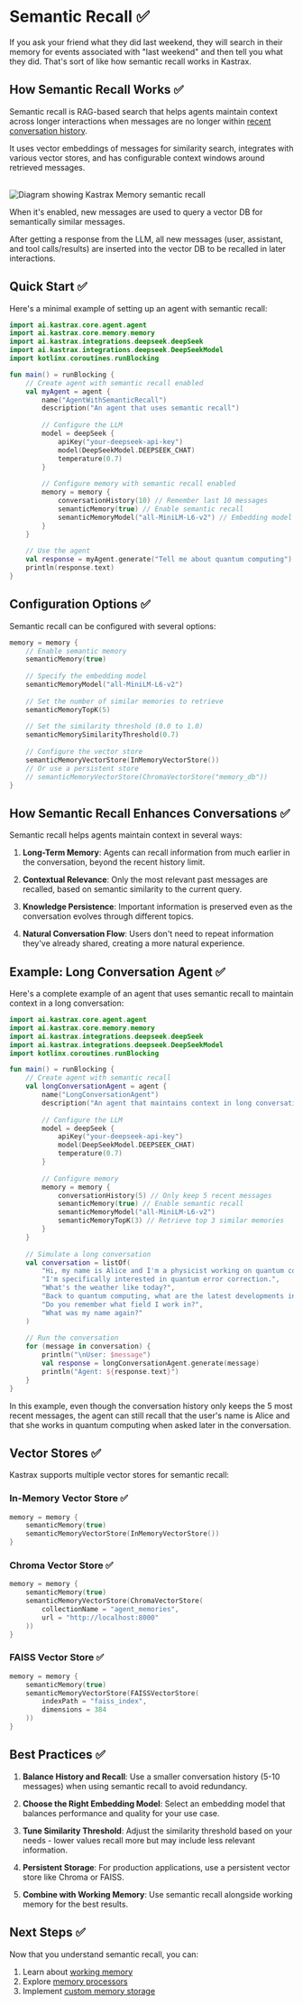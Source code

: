 # Semantic Recall ✅

If you ask your friend what they did last weekend, they will search in their memory for events associated with "last weekend" and then tell you what they did. That's sort of like how semantic recall works in Kastrax.

## How Semantic Recall Works ✅

Semantic recall is RAG-based search that helps agents maintain context across longer interactions when messages are no longer within [recent conversation history](./overview.mdx#conversation-history).

It uses vector embeddings of messages for similarity search, integrates with various vector stores, and has configurable context windows around retrieved messages.

<br />
<img
  src="/image/semantic-recall.png"
  alt="Diagram showing Kastrax Memory semantic recall"
  width={800}
/>

When it's enabled, new messages are used to query a vector DB for semantically similar messages.

After getting a response from the LLM, all new messages (user, assistant, and tool calls/results) are inserted into the vector DB to be recalled in later interactions.

## Quick Start ✅

Here's a minimal example of setting up an agent with semantic recall:

```kotlin
import ai.kastrax.core.agent.agent
import ai.kastrax.core.memory.memory
import ai.kastrax.integrations.deepseek.deepSeek
import ai.kastrax.integrations.deepseek.DeepSeekModel
import kotlinx.coroutines.runBlocking

fun main() = runBlocking {
    // Create agent with semantic recall enabled
    val myAgent = agent {
        name("AgentWithSemanticRecall")
        description("An agent that uses semantic recall")
        
        // Configure the LLM
        model = deepSeek {
            apiKey("your-deepseek-api-key")
            model(DeepSeekModel.DEEPSEEK_CHAT)
            temperature(0.7)
        }
        
        // Configure memory with semantic recall enabled
        memory = memory {
            conversationHistory(10) // Remember last 10 messages
            semanticMemory(true) // Enable semantic recall
            semanticMemoryModel("all-MiniLM-L6-v2") // Embedding model for semantic search
        }
    }
    
    // Use the agent
    val response = myAgent.generate("Tell me about quantum computing")
    println(response.text)
}
```

## Configuration Options ✅

Semantic recall can be configured with several options:

```kotlin
memory = memory {
    // Enable semantic memory
    semanticMemory(true)
    
    // Specify the embedding model
    semanticMemoryModel("all-MiniLM-L6-v2")
    
    // Set the number of similar memories to retrieve
    semanticMemoryTopK(5)
    
    // Set the similarity threshold (0.0 to 1.0)
    semanticMemorySimilarityThreshold(0.7)
    
    // Configure the vector store
    semanticMemoryVectorStore(InMemoryVectorStore())
    // Or use a persistent store
    // semanticMemoryVectorStore(ChromaVectorStore("memory_db"))
}
```

## How Semantic Recall Enhances Conversations ✅

Semantic recall helps agents maintain context in several ways:

1. **Long-Term Memory**: Agents can recall information from much earlier in the conversation, beyond the recent history limit.

2. **Contextual Relevance**: Only the most relevant past messages are recalled, based on semantic similarity to the current query.

3. **Knowledge Persistence**: Important information is preserved even as the conversation evolves through different topics.

4. **Natural Conversation Flow**: Users don't need to repeat information they've already shared, creating a more natural experience.

## Example: Long Conversation Agent ✅

Here's a complete example of an agent that uses semantic recall to maintain context in a long conversation:

```kotlin
import ai.kastrax.core.agent.agent
import ai.kastrax.core.memory.memory
import ai.kastrax.integrations.deepseek.deepSeek
import ai.kastrax.integrations.deepseek.DeepSeekModel
import kotlinx.coroutines.runBlocking

fun main() = runBlocking {
    // Create agent with semantic recall
    val longConversationAgent = agent {
        name("LongConversationAgent")
        description("An agent that maintains context in long conversations")
        
        // Configure the LLM
        model = deepSeek {
            apiKey("your-deepseek-api-key")
            model(DeepSeekModel.DEEPSEEK_CHAT)
            temperature(0.7)
        }
        
        // Configure memory
        memory = memory {
            conversationHistory(5) // Only keep 5 recent messages
            semanticMemory(true) // Enable semantic recall
            semanticMemoryModel("all-MiniLM-L6-v2")
            semanticMemoryTopK(3) // Retrieve top 3 similar memories
        }
    }
    
    // Simulate a long conversation
    val conversation = listOf(
        "Hi, my name is Alice and I'm a physicist working on quantum computing.",
        "I'm specifically interested in quantum error correction.",
        "What's the weather like today?",
        "Back to quantum computing, what are the latest developments in quantum error correction?",
        "Do you remember what field I work in?",
        "What was my name again?"
    )
    
    // Run the conversation
    for (message in conversation) {
        println("\nUser: $message")
        val response = longConversationAgent.generate(message)
        println("Agent: ${response.text}")
    }
}
```

In this example, even though the conversation history only keeps the 5 most recent messages, the agent can still recall that the user's name is Alice and that she works in quantum computing when asked later in the conversation.

## Vector Stores ✅

Kastrax supports multiple vector stores for semantic recall:

### In-Memory Vector Store ✅

```kotlin
memory = memory {
    semanticMemory(true)
    semanticMemoryVectorStore(InMemoryVectorStore())
}
```

### Chroma Vector Store ✅

```kotlin
memory = memory {
    semanticMemory(true)
    semanticMemoryVectorStore(ChromaVectorStore(
        collectionName = "agent_memories",
        url = "http://localhost:8000"
    ))
}
```

### FAISS Vector Store ✅

```kotlin
memory = memory {
    semanticMemory(true)
    semanticMemoryVectorStore(FAISSVectorStore(
        indexPath = "faiss_index",
        dimensions = 384
    ))
}
```

## Best Practices ✅

1. **Balance History and Recall**: Use a smaller conversation history (5-10 messages) when using semantic recall to avoid redundancy.

2. **Choose the Right Embedding Model**: Select an embedding model that balances performance and quality for your use case.

3. **Tune Similarity Threshold**: Adjust the similarity threshold based on your needs - lower values recall more but may include less relevant information.

4. **Persistent Storage**: For production applications, use a persistent vector store like Chroma or FAISS.

5. **Combine with Working Memory**: Use semantic recall alongside working memory for the best results.

## Next Steps ✅

Now that you understand semantic recall, you can:

1. Learn about [working memory](./working-memory.mdx)
2. Explore [memory processors](./memory-processors.mdx)
3. Implement [custom memory storage](./implementations.mdx)
